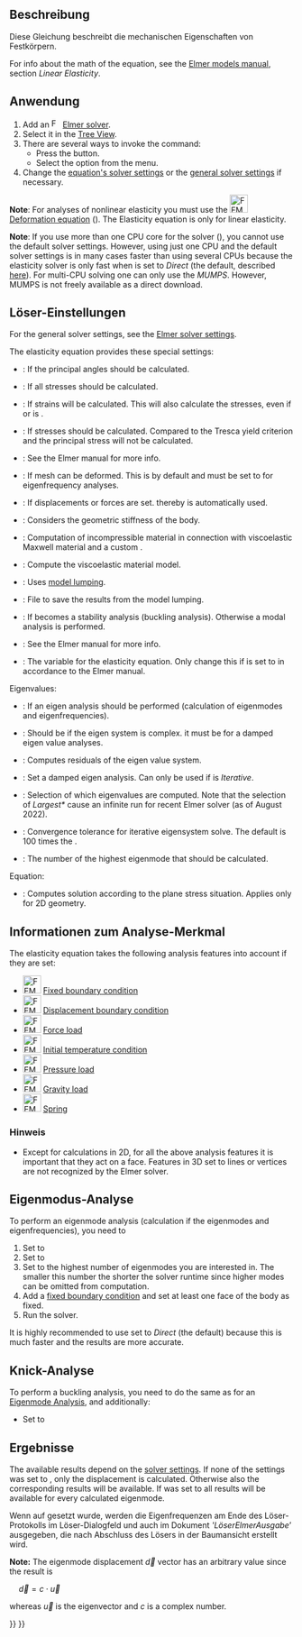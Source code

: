 <languages/>

{{Docnav/de
|[[FEM_SolverZ88/de|LöserZ88]]
|[[FEM_EquationDeformation/de|Verformungsgleichung]]
|[[FEM_Workbench/de|FEM]]
|IconL=FEM_SolverZ88.svg
|IconR=FEM_EquationDeformation.svg
|IconC=Workbench_FEM.svg
}}

{{GuiCommand/de
|Name=FEM EquationElasticity
|Name/de=FEM Elastizitätsgleichung
|MenuLocation=Lösen → Mechanical Equations → Elasticity Equation
|Workbenches=[[FEM_Workbench/de|FEM]]
|Version=0.17
|SeeAlso=[[FEM_EquationDeformation/de|Verformungsgleichung]], [[FEM_tutorial/de|FEM Anleitung]]
}}

<span id="Description"></span>
==Beschreibung==

Diese Gleichung beschreibt die mechanischen Eigenschaften von Festkörpern.

For info about the math of the equation, see the [http://www.elmerfem.org/blog/documentation/ Elmer models manual], section ''Linear Elasticity''.

<span id="Usage"></span>
==Anwendung==

# Add an [[Image:FEM_SolverElmer.svg|16px|link=FEM_SolverElmer#Equations]] [[FEM_SolverElmer#Equations|Elmer solver]].
# Select it in the [[Tree_View|Tree View]].
# There are several ways to invoke the command:
#* Press the {{Button|[[Image:FEM_EquationElasticity.svg|16px]] [[FEM_EquationElasticity|Elasticity Equation]]}} button.
#* Select the {{MenuCommand|Solve → Mechanical Equations → [[Image:FEM_EquationElasticity.svg|16px]] Elasticity Equation}} option from the menu.
# Change the [[#Solver_Settings|equation's solver settings]] or the [[FEM_SolverElmer_SolverSettings|general solver settings]] if necessary.

'''Note''': For analyses of nonlinear elasticity you must use the [[Image:FEM_EquationDeformation.svg|32px]] [[FEM_EquationDeformation|Deformation equation]]  ({{Version|0.21}}). The Elasticity equation is only for linear elasticity.

'''Note''': If you use more than one CPU core for the solver ({{Version|0.21}}), you cannot use the default solver settings. However, using just one CPU and the default solver settings is in many cases faster than using several CPUs because the elasticity solver is only fast when {{PropertyData|Linear Solver Type}} is set to ''Direct'' (the default, described [[FEM_SolverElmer_SolverSettings#Linear_System|here]]). For multi-CPU solving one can only use the {{PropertyData|Linear Direct Method}} ''MUMPS''. However, MUMPS is not freely available as a direct download.

<span id="Solver_Settings"></span>
==Löser-Einstellungen==

For the general solver settings, see the [[FEM_SolverElmer_SolverSettings|Elmer solver settings]].

The elasticity equation provides these special settings:
* {{PropertyData|Calculate Pangle}}: If the principal angles should be calculated.
* {{PropertyData|Calculate Principal}}: If all stresses should be calculated.
* {{PropertyData|Calculate Strains}}: If strains will be calculated. This will also calculate the stresses, even if {{PropertyData|Calculate Principal}} or {{PropertyData|Calculate Stresses}} is {{FALSE}}.
* {{PropertyData|Calculate Stresses}}: If stresses should be calculated. Compared to {{PropertyData|Calculate Principal}} the Tresca yield criterion and the principal stress will not be calculated.
* {{PropertyData|Constant Bulk System}}: See the Elmer manual for more info.
* {{PropertyData|Displace Mesh}}: If mesh can be deformed. This is by default {{TRUE}} and must be set to {{FALSE}} for eigenfrequency analyses.
* {{PropertyData|Fix Displacement}}: If displacements or forces are set. thereby {{PropertyData|Model Lumping}} is automatically used.
* {{PropertyData|Geometric Stiffness}}: Considers the geometric stiffness of the body.
* {{PropertyData|Incompressible}}: Computation of incompressible material in connection with viscoelastic Maxwell material and a custom {{PropertyData|Variable}}.
* {{PropertyData|Maxwell Material}}: Compute the viscoelastic material model.
* {{PropertyData|Model Lumping}}: Uses [https://en.wikipedia.org/wiki/Lumped-element_model model lumping].
* {{PropertyData|Model Lumping Filename}}: File to save the results from the model lumping.
* {{PropertyData|Stability Analysis}}: If {{TRUE}} {{PropertyData|Eigen Analysis}} becomes a stability analysis (buckling analysis). Otherwise a modal analysis is performed.
* {{PropertyData|Update Transient System}}: See the Elmer manual for more info.
* {{PropertyData|Variable}}: The variable for the elasticity equation. Only change this if {{PropertyData|Incompressible}} is set to {{TRUE}} in accordance to the Elmer manual.

Eigenvalues:
* {{PropertyData|Eigen Analysis}}: If an eigen analysis should be performed (calculation of eigenmodes and eigenfrequencies).
* {{PropertyData|Eigen System Complex}}: Should be {{TRUE}} if the eigen system is complex. it must be {{FALSE}} for a damped eigen value analyses.
* {{PropertyData|Eigen System Compute Residuals}}: Computes residuals of the eigen value system.
* {{PropertyData|Eigen System Damped}}: Set a damped eigen analysis. Can only be used if  {{PropertyData|[[FEM_SolverElmer_SolverSettings#Linear_System|Linear Solver Type]]}} is ''Iterative''.
* {{PropertyData|Eigen System Select}}: Selection of which eigenvalues are computed. Note that the selection of ''Largest*'' cause an infinite run for recent Elmer solver (as of August 2022).
* {{PropertyData|Eigen System Tolerance}}: Convergence tolerance for iterative eigensystem solve. The default is 100 times the {{PropertyData|[[FEM_SolverElmer_SolverSettings#Linear_System|Linear Tolerance]]}}.
* {{PropertyData|Eigen System Values}}: The number of the highest eigenmode that should be calculated.

Equation:
* {{PropertyData|Plane Stress}}: Computes solution according to the plane stress situation. Applies only for 2D geometry.

<span id="Analysis_Feature_Information"></span>
==Informationen zum Analyse-Merkmal==

The elasticity equation takes the following analysis features into account if they are set:

* [[Image:FEM_ConstraintFixed.svg|32px]] [[FEM_ConstraintFixed|Fixed boundary condition]]
* [[Image:FEM_ConstraintDisplacement.svg|32px]] [[FEM_ConstraintDisplacement|Displacement boundary condition]]
* [[Image:FEM_ConstraintForce.svg|32px]] [[FEM_ConstraintForce|Force load]]
* [[Image:FEM_ConstraintInitialTemperature.svg|32px]] [[FEM_ConstraintInitialTemperature|Initial temperature condition]]
* [[Image:FEM_ConstraintPressure.svg|32px]] [[FEM_ConstraintPressure|Pressure load]]
* [[Image:FEM_ConstraintSelfWeight.svg|32px]] [[FEM_ConstraintSelfWeight|Gravity load]]
* [[Image:FEM_ConstraintSpring.svg|32px]] [[FEM_ConstraintSpring|Spring]]

<span id="Note"></span>
===Hinweis===

* Except for calculations in 2D, for all the above analysis features it is important that they act on a face. Features in 3D set to lines or vertices are not recognized by the Elmer solver.

<span id="Eigenmode_Analysis"></span>
==Eigenmodus-Analyse==

To perform an eigenmode analysis (calculation if the eigenmodes and eigenfrequencies), you need to
# Set {{PropertyData|Eigen Analysis}} to {{TRUE}}
# Set {{PropertyData|Displace Mesh}} to {{FALSE}}
# Set {{PropertyData|Eigen System Values}} to the highest number of eigenmodes you are interested in. The smaller this number the shorter the solver runtime since higher modes can be omitted from computation.
# Add a [[FEM_ConstraintFixed|fixed boundary condition]] and set at least one face of the body as fixed.
# Run the solver.

It is highly recommended to use {{PropertyData|Linear Solver Type}} set to ''Direct'' (the default)  because this is much faster and the results are more accurate.

<span id="Buckling_Analysis"></span>
==Knick-Analyse==

To perform a buckling analysis, you need to do the same as for an [[#Eigenmode_Analysis|Eigenmode Analysis]], and additionally:
* Set {{PropertyData|Stability Analysis}} to {{TRUE}}

<span id="Results"></span>
==Ergebnisse==

The available results depend on the [[#Solver_Settings|solver settings]]. If none of the {{PropertyData|Calculate *}} settings was set to {{TRUE}}, only the displacement is calculated. Otherwise also the corresponding results will be available. If {{PropertyData|Eigen Analysis}} was set to {{TRUE}} all results will be available for every calculated eigenmode.

Wenn {{PropertyData|Eigenanalyse}} auf {{TRUE}} gesetzt wurde, werden die Eigenfrequenzen am Ende des Löser-Protokolls im Löser-Dialogfeld und auch im Dokument '''LöserElmerAusgabe''’ ausgegeben, die nach Abschluss des Lösers in der Baumansicht erstellt wird.

'''Note:''' The eigenmode displacement <math>\vec{d}</math> vector has an arbitrary value since the result is

<math>\quad
\vec{d} = c\cdot\vec{u}
</math>

whereas <math>\vec{u}</math> is the eigenvector and <math>c</math> is a complex number.


{{Docnav/de
|[[FEM_SolverZ88/de|LöserZ88]]
|[[FEM_EquationDeformation/de|Verformungsgleichung]]
|[[FEM_Workbench|FEM]]
|IconL=FEM_SolverZ88.svg
|IconR=FEM_EquationDeformation.svg
|IconC=Workbench_FEM.svg
}}

{{FEM_Tools_navi{{#translation:}}}}
{{Userdocnavi{{#translation:}}}}